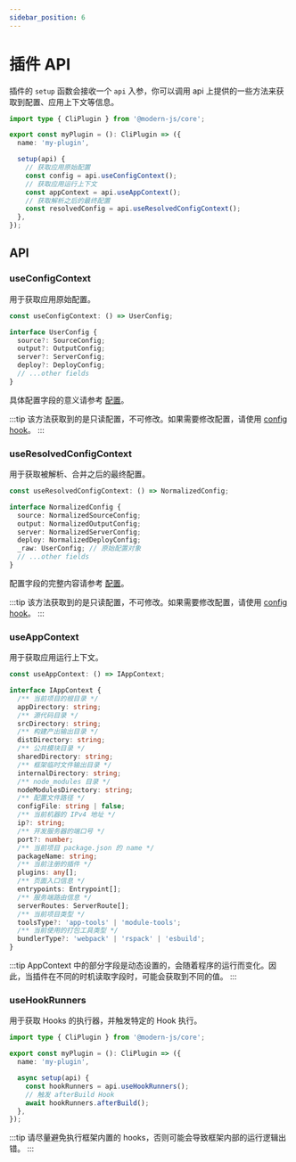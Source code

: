 ```yaml
---
sidebar_position: 6
---
```


# 插件 API

插件的 `setup` 函数会接收一个 `api` 入参，你可以调用 api 上提供的一些方法来获取到配置、应用上下文等信息。

```ts
import type { CliPlugin } from '@modern-js/core';

export const myPlugin = (): CliPlugin => ({
  name: 'my-plugin',

  setup(api) {
    // 获取应用原始配置
    const config = api.useConfigContext();
    // 获取应用运行上下文
    const appContext = api.useAppContext();
    // 获取解析之后的最终配置
    const resolvedConfig = api.useResolvedConfigContext();
  },
});
```

## API

### useConfigContext

用于获取应用原始配置。

```ts
const useConfigContext: () => UserConfig;

interface UserConfig {
  source?: SourceConfig;
  output?: OutputConfig;
  server?: ServerConfig;
  deploy?: DeployConfig;
  // ...other fields
}
```

具体配置字段的意义请参考 [配置](/configure/app/usage)。

:::tip
该方法获取到的是只读配置，不可修改。如果需要修改配置，请使用 [config hook](/guides/topic-detail/framework-plugin/hook-list.html#config)。
:::

### useResolvedConfigContext

用于获取被解析、合并之后的最终配置。

```ts
const useResolvedConfigContext: () => NormalizedConfig;

interface NormalizedConfig {
  source: NormalizedSourceConfig;
  output: NormalizedOutputConfig;
  server: NormalizedServerConfig;
  deploy: NormalizedDeployConfig;
  _raw: UserConfig; // 原始配置对象
  // ...other fields
}
```

配置字段的完整内容请参考 [配置](/configure/app/usage)。

:::tip
该方法获取到的是只读配置，不可修改。如果需要修改配置，请使用 [config hook](/guides/topic-detail/framework-plugin/hook-list.html#config)。
:::

### useAppContext

用于获取应用运行上下文。

```ts
const useAppContext: () => IAppContext;

interface IAppContext {
  /** 当前项目的根目录 */
  appDirectory: string;
  /** 源代码目录 */
  srcDirectory: string;
  /** 构建产出输出目录 */
  distDirectory: string;
  /** 公共模块目录 */
  sharedDirectory: string;
  /** 框架临时文件输出目录 */
  internalDirectory: string;
  /** node_modules 目录 */
  nodeModulesDirectory: string;
  /** 配置文件路径 */
  configFile: string | false;
  /** 当前机器的 IPv4 地址 */
  ip?: string;
  /** 开发服务器的端口号 */
  port?: number;
  /** 当前项目 package.json 的 name */
  packageName: string;
  /** 当前注册的插件 */
  plugins: any[];
  /** 页面入口信息 */
  entrypoints: Entrypoint[];
  /** 服务端路由信息 */
  serverRoutes: ServerRoute[];
  /** 当前项目类型 */
  toolsType?: 'app-tools' | 'module-tools';
  /** 当前使用的打包工具类型 */
  bundlerType?: 'webpack' | 'rspack' | 'esbuild';
}
```

:::tip
AppContext 中的部分字段是动态设置的，会随着程序的运行而变化。因此，当插件在不同的时机读取字段时，可能会获取到不同的值。
:::

### useHookRunners

用于获取 Hooks 的执行器，并触发特定的 Hook 执行。

```ts
import type { CliPlugin } from '@modern-js/core';

export const myPlugin = (): CliPlugin => ({
  name: 'my-plugin',

  async setup(api) {
    const hookRunners = api.useHookRunners();
    // 触发 afterBuild Hook
    await hookRunners.afterBuild();
  },
});
```

:::tip
请尽量避免执行框架内置的 hooks，否则可能会导致框架内部的运行逻辑出错。
:::
